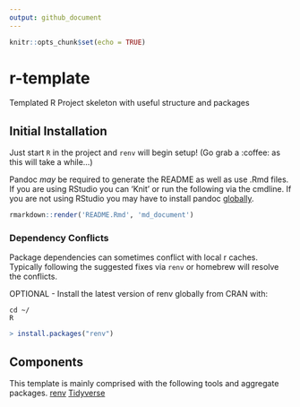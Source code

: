 ```yaml
---
output: github_document
---
```


<!-- README.md is generated from README.Rmd. Please edit that file -->

```r
knitr::opts_chunk$set(echo = TRUE)
```

# r-template

Templated R Project skeleton with useful structure and packages

## Initial Installation

Just start `R` in the project and `renv` will begin setup! (Go grab a :coffee: as this will take a while...)

Pandoc _may_ be required to generate the README as well as use .Rmd files. If
you are using RStudio you can ‘Knit’ or run the following via the cmdline. If you are
not using RStudio you may have to install pandoc
[globally](https://pandoc.org/installing.html).
``` r
rmarkdown::render('README.Rmd', 'md_document')
```

### Dependency Conflicts

Package dependencies can sometimes conflict with local r caches. Typically following the suggested fixes via `renv` or 
homebrew will resolve the conflicts.

OPTIONAL - Install the latest version of renv globally from CRAN with:
``` shell
cd ~/
R
```

``` r
> install.packages("renv")
```

## Components

This template is mainly comprised with the following tools and aggregate packages.
[renv](https://rstudio.github.io/renv/articles/renv.html)
[Tidyverse](https://www.tidyverse.org/)


